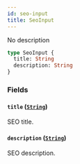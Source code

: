 ```yaml
---
id: seo-input
title: SeoInput
---
```


No description

```graphql
type SeoInput {
  title: String
  description: String
}
```

### Fields

#### `title` ([`String`](/api-reference/scalars/string.mdx))

SEO title.

#### `description` ([`String`](/api-reference/scalars/string.mdx))

SEO description.
